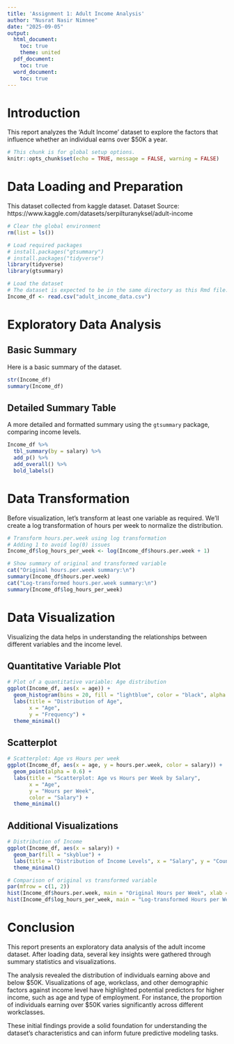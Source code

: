 ---
title: 'Assignment 1: Adult Income Analysis'
author: "Nusrat Nasir Nimnee"
date: "2025-09-05"
output:
  html_document:
    toc: true
    theme: united
  pdf_document:
    toc: true
  word_document:
    toc: true
---

# Introduction

This report analyzes the 'Adult Income' dataset to explore the factors that influence whether an individual earns over $50K a year.

```{r setup, include=FALSE}
# This chunk is for global setup options.
knitr::opts_chunk$set(echo = TRUE, message = FALSE, warning = FALSE)
```

# Data Loading and Preparation
This dataset collected from kaggle dataset. 
Dataset Source: https://www.kaggle.com/datasets/serpilturanyksel/adult-income

```{r environment-setup}
# Clear the global environment
rm(list = ls())

# Load required packages
# install.packages("gtsummary") 
# install.packages("tidyverse")
library(tidyverse)
library(gtsummary)
```

```{r load-data}
# Load the dataset
# The dataset is expected to be in the same directory as this Rmd file.
Income_df <- read.csv("adult_income_data.csv")
```

# Exploratory Data Analysis

## Basic Summary

Here is a basic summary of the dataset.

```{r summary-base}
str(Income_df)
summary(Income_df)
```

## Detailed Summary Table

A more detailed and formatted summary using the `gtsummary` package, comparing income levels.

```{r summary-gtsummary}
Income_df %>%
  tbl_summary(by = salary) %>%
  add_p() %>%
  add_overall() %>%
  bold_labels()
```



# Data Transformation

Before visualization, let's transform at least one variable as required. We'll create a log transformation of hours per week to normalize the distribution.

```{r transform-data}
# Transform hours.per.week using log transformation
# Adding 1 to avoid log(0) issues
Income_df$log_hours_per_week <- log(Income_df$hours.per.week + 1)

# Show summary of original and transformed variable
cat("Original hours.per.week summary:\n")
summary(Income_df$hours.per.week)
cat("Log-transformed hours.per.week summary:\n")
summary(Income_df$log_hours_per_week)
```

# Data Visualization

Visualizing the data helps in understanding the relationships between different variables and the income level.

## Quantitative Variable Plot

```{r plot-quantitative}
# Plot of a quantitative variable: Age distribution
ggplot(Income_df, aes(x = age)) +
  geom_histogram(bins = 20, fill = "lightblue", color = "black", alpha = 0.7) +
  labs(title = "Distribution of Age", 
       x = "Age", 
       y = "Frequency") +
  theme_minimal()
```

## Scatterplot

```{r scatterplot}
# Scatterplot: Age vs Hours per week
ggplot(Income_df, aes(x = age, y = hours.per.week, color = salary)) +
  geom_point(alpha = 0.6) +
  labs(title = "Scatterplot: Age vs Hours per Week by Salary", 
       x = "Age", 
       y = "Hours per Week",
       color = "Salary") +
  theme_minimal()
```

## Additional Visualizations

```{r visualize-income}
# Distribution of Income
ggplot(Income_df, aes(x = salary)) +
  geom_bar(fill = "skyblue") +
  labs(title = "Distribution of Income Levels", x = "Salary", y = "Count") +
  theme_minimal()
```

```{r visualize-transformed}
# Comparison of original vs transformed variable
par(mfrow = c(1, 2))
hist(Income_df$hours.per.week, main = "Original Hours per Week", xlab = "Hours per Week")
hist(Income_df$log_hours_per_week, main = "Log-transformed Hours per Week", xlab = "Log(Hours per Week + 1)")
```

# Conclusion

This report presents an exploratory data analysis of the adult income dataset. After loading data, several key insights were gathered through summary statistics and visualizations.

The analysis revealed the distribution of individuals earning above and below $50K. Visualizations of age, workclass, and other demographic factors against income level have highlighted potential predictors for higher income, such as age and type of employment. For instance, the proportion of individuals earning over $50K varies significantly across different workclasses.

These initial findings provide a solid foundation for understanding the dataset's characteristics and can inform future predictive modeling tasks.



